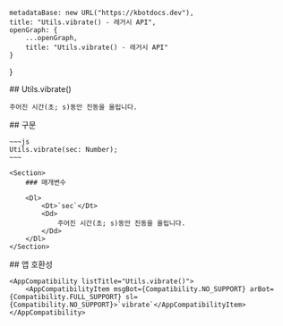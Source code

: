 
    metadataBase: new URL("https://kbotdocs.dev"),
    title: "Utils.vibrate() - 레거시 API",
    openGraph: {
        ...openGraph,
        title: "Utils.vibrate() - 레거시 API"
    }
}

<Section>
    ## Utils.vibrate()

    주어진 시간(초; s)동안 진동을 울립니다.
</Section>
<Section>
    ## 구문

    ~~~js
    Utils.vibrate(sec: Number);
    ~~~

    <Section>
        ### 매개변수

        <Dl>
            <Dt>`sec`</Dt>
            <Dd>
                주어진 시간(초; s)동안 진동을 울립니다.
            </Dd>
        </Dl>
    </Section>
</Section>
<Section>
    ## 앱 호환성

    <AppCompatibility listTitle="Utils.vibrate()">
        <AppCompatibilityItem msgBot={Compatibility.NO_SUPPORT} arBot={Compatibility.FULL_SUPPORT} sl={Compatibility.NO_SUPPORT}>`vibrate`</AppCompatibilityItem>
    </AppCompatibility>
</Section>